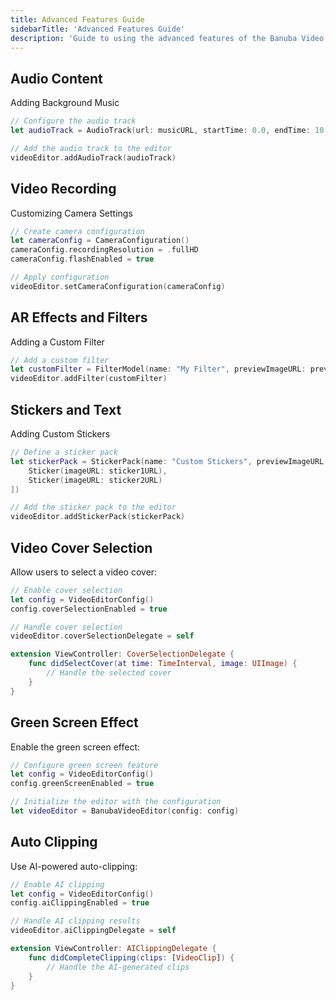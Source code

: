 ```yaml
---
title: Advanced Features Guide
sidebarTitle: 'Advanced Features Guide'
description: 'Guide to using the advanced features of the Banuba Video Editor SDK'
---
```


## Audio Content

Adding Background Music

```swift
// Configure the audio track
let audioTrack = AudioTrack(url: musicURL, startTime: 0.0, endTime: 10.0)

// Add the audio track to the editor
videoEditor.addAudioTrack(audioTrack)
```

## Video Recording

Customizing Camera Settings

```swift
// Create camera configuration
let cameraConfig = CameraConfiguration()
cameraConfig.recordingResolution = .fullHD
cameraConfig.flashEnabled = true

// Apply configuration
videoEditor.setCameraConfiguration(cameraConfig)
```

## AR Effects and Filters

Adding a Custom Filter

```swift
// Add a custom filter
let customFilter = FilterModel(name: "My Filter", previewImageURL: previewURL, filterURL: filterURL)
videoEditor.addFilter(customFilter)
```

## Stickers and Text

Adding Custom Stickers

```swift
// Define a sticker pack
let stickerPack = StickerPack(name: "Custom Stickers", previewImageURL: previewURL, stickers: [
    Sticker(imageURL: sticker1URL),
    Sticker(imageURL: sticker2URL)
])

// Add the sticker pack to the editor
videoEditor.addStickerPack(stickerPack)
```

## Video Cover Selection

Allow users to select a video cover:

```swift
// Enable cover selection
let config = VideoEditorConfig()
config.coverSelectionEnabled = true

// Handle cover selection
videoEditor.coverSelectionDelegate = self

extension ViewController: CoverSelectionDelegate {
    func didSelectCover(at time: TimeInterval, image: UIImage) {
        // Handle the selected cover
    }
}
```

## Green Screen Effect

Enable the green screen effect:

```swift
// Configure green screen feature
let config = VideoEditorConfig()
config.greenScreenEnabled = true

// Initialize the editor with the configuration
let videoEditor = BanubaVideoEditor(config: config)
```

## Auto Clipping

Use AI-powered auto-clipping:

```swift
// Enable AI clipping
let config = VideoEditorConfig()
config.aiClippingEnabled = true

// Handle AI clipping results
videoEditor.aiClippingDelegate = self

extension ViewController: AIClippingDelegate {
    func didCompleteClipping(clips: [VideoClip]) {
        // Handle the AI-generated clips
    }
}
```


